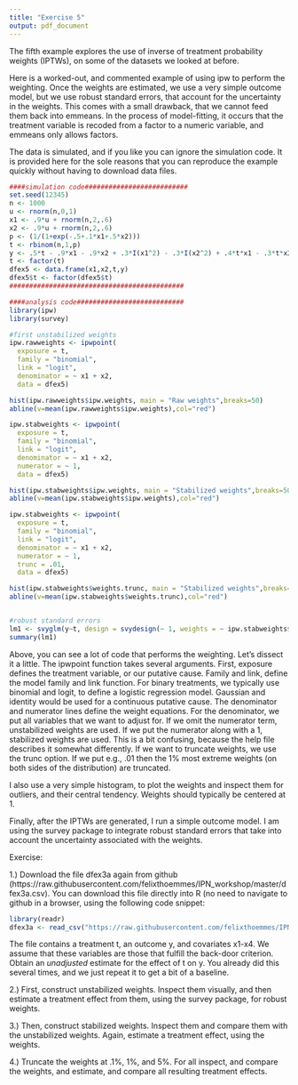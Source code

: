 ---
title: "Exercise 5"
output: pdf_document
---


The fifth example explores the use of inverse of treatment probability weights (IPTWs), on some of the datasets we looked at before. 

Here is a worked-out, and commented example of using ipw to perform the weighting. Once the weights are estimated, we use a very simple outcome model, but we use robust standard errors, that account for the uncertainty in the weights. This comes with a small drawback, that we cannot feed them back into emmeans. In the process of model-fitting, it occurs that the treatment variable is recoded from a factor to a numeric variable, and emmeans only allows factors. 

The data is simulated, and if you like you can ignore the simulation code. It is provided here for the sole reasons that you can reproduce the example quickly without having to download data files. 

```{r, message=FALSE, warning=FALSE}
####simulation code##########################
set.seed(12345)
n <- 1000
u <- rnorm(n,0,1)
x1 <- .9*u + rnorm(n,2,.6)
x2 <- .9*u + rnorm(n,2,.6)
p <- (1/(1+exp(-.5+.1*x1+.5*x2)))
t <- rbinom(n,1,p)
y <- .5*t - .9*x1 - .9*x2 + .3*I(x1^2) - .3*I(x2^2) + .4*t*x1 - .3*t*x2 + .3*t*I(x1^2) + rnorm(n,0,.3)
t <- factor(t)
dfex5 <- data.frame(x1,x2,t,y)
dfex5$t <- factor(dfex5$t)
############################################

####analysis code###########################
library(ipw)
library(survey)

#first unstabilized weights
ipw.rawweights <- ipwpoint(
  exposure = t,
  family = "binomial",
  link = "logit",
  denominator = ~ x1 + x2,
  data = dfex5)

hist(ipw.rawweights$ipw.weights, main = "Raw weights",breaks=50)
abline(v=mean(ipw.rawweights$ipw.weights),col="red")

ipw.stabweights <- ipwpoint(
  exposure = t,
  family = "binomial",
  link = "logit",
  denominator = ~ x1 + x2,
  numerator = ~ 1,
  data = dfex5)

hist(ipw.stabweights$ipw.weights, main = "Stabilized weights",breaks=50)
abline(v=mean(ipw.stabweights$ipw.weights),col="red")

ipw.stabweights <- ipwpoint(
  exposure = t,
  family = "binomial",
  link = "logit",
  denominator = ~ x1 + x2,
  numerator = ~ 1,
  trunc = .01,
  data = dfex5)

hist(ipw.stabweights$weights.trunc, main = "Stabilized weights",breaks=50)
abline(v=mean(ipw.stabweights$weights.trunc),col="red")


#robust standard errors
lm1 <- svyglm(y~t, design = svydesign(~ 1, weights = ~ ipw.stabweights$weights.trunc, data = dfex5))
summary(lm1)
```

Above, you can see a lot of code that performs the weighting. Let's dissect it a little. The ipwpoint function takes several arguments. First, exposure defines the treatment variable, or our putative cause. Family and link, define the model family and link function. For binary treatments, we typically use binomial and logit, to define a logistic regression model. Gaussian and identity would be used for a continuous putative cause. 
The denominator and numerator lines define the weight equations. For the denominator, we put all variables that we want to adjust for. If we omit the numerator term, unstabilized weights are used. If we put the numerator along with a 1, stabilized weights are used. This is a bit confusing, because the help file describes it somewhat differently. If we want to truncate weights, we use the trunc option. If we put e.g., .01 then the 1% most extreme weights (on both sides of the distribution) are truncated. 

I also use a very simple histogram, to plot the weights and inspect them for outliers, and their central tendency. Weights should typically be centered at 1.

Finally, after the IPTWs are generated, I run a simple outcome model. I am using the survey package to integrate robust standard errors that take into account the uncertainty associated with the weights. 


Exercise:

1.) Download the file dfex3a again from github (https://raw.githubusercontent.com/felixthoemmes/IPN_workshop/master/dfex3a.csv). You can download this file directly into R (no need to navigate to github in a browser, using the following code snippet:

```{r, echo=TRUE, eval=FALSE}
library(readr)
dfex3a <- read_csv("https://raw.githubusercontent.com/felixthoemmes/IPN_workshop/master/dfex3a.csv")
```


The file contains a treatment t, an outcome y, and covariates x1-x4. We assume that these variables are those that fulfill the back-door criterion. Obtain an *unadjusted* estimate for the effect of t on y. You already did this several times, and we just repeat it to get a bit of a baseline. 

2.) First, construct unstabilized weights. Inspect them visually, and then estimate a treatment effect from them, using the survey package, for robust weights. 

3.) Then, construct stabilized weights. Inspect them and compare them with the unstabilized weights. Again, estimate a treatment effect, using the weights. 

4.) Truncate the weights at .1%, 1%, and 5%. For all inspect, and compare the weights, and estimate, and compare all resulting treatment effects. 